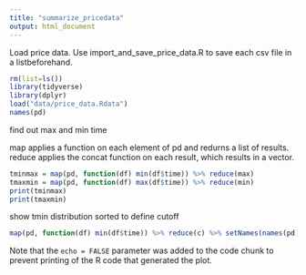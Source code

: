 ```yaml
---
title: "summarize_pricedata"
output: html_document
---
```


Load price data. Use import_and_save_price_data.R to save each csv file in a listbeforehand.

```r
rm(list=ls())
library(tidyverse)
library(dplyr)
load("data/price_data.Rdata")
names(pd)
```

find out max and min time

map applies a function on each element of pd and redurns a list of results. reduce applies the concat function on each result, which results in a vector.
```r
tminmax = map(pd, function(df) min(df$time)) %>% reduce(max)
tmaxmin = map(pd, function(df) max(df$time)) %>% reduce(min)
print(tminmax)
print(tmaxmin)
```

show tmin distribution sorted to define cutoff
```r
map(pd, function(df) min(df$time)) %>% reduce(c) %>% setNames(names(pd)) %>% sort()
```

Note that the `echo = FALSE` parameter was added to the code chunk to prevent printing of the R code that generated the plot.
